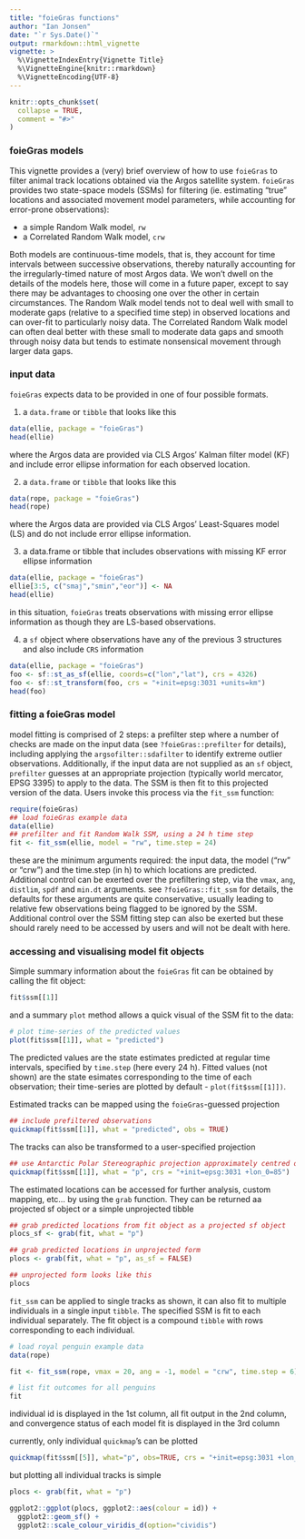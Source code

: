 ```yaml
---
title: "foieGras functions"
author: "Ian Jonsen"
date: "`r Sys.Date()`"
output: rmarkdown::html_vignette
vignette: >
  %\VignetteIndexEntry{Vignette Title}
  %\VignetteEngine{knitr::rmarkdown}
  %\VignetteEncoding{UTF-8}
---
```


```r
knitr::opts_chunk$set(
  collapse = TRUE,
  comment = "#>"
)
```
### foieGras models
This vignette provides a (very) brief overview of how to use `foieGras` to filter animal track locations obtained via the Argos satellite system. `foieGras` provides two state-space models (SSMs) for filtering (ie. estimating "true" locations and associated movement model parameters, while accounting for error-prone observations):  

- a simple Random Walk model, `rw`
- a Correlated Random Walk model, `crw`  

Both models are continuous-time models, that is, they account for time intervals between successive observations, thereby naturally accounting for the irregularly-timed nature of most Argos data. We won't dwell on the details of the models here, those will come in a future paper, except to say there may be advantages to choosing one over the other in certain circumstances. The Random Walk model tends not to deal well with small to moderate gaps (relative to a specified time step) in observed locations and can over-fit to particularly noisy data. The Correlated Random Walk model can often deal better with these small to moderate data gaps and smooth through noisy data but tends to estimate nonsensical movement through larger data gaps.

### input data
`foieGras` expects data to be provided in one of four possible formats.

1) a `data.frame` or `tibble` that looks like this
```r
data(ellie, package = "foieGras")
head(ellie)
```
where the Argos data are provided via CLS Argos' Kalman filter model (KF) and include error ellipse information for each observed location.  

2) a `data.frame` or `tibble` that looks like this
```r
data(rope, package = "foieGras")
head(rope)
```
where the Argos data are provided via CLS Argos' Least-Squares model (LS) and do not include error ellipse information.

3) a data.frame or tibble that includes observations with missing KF error ellipse information
```r
data(ellie, package = "foieGras")
ellie[3:5, c("smaj","smin","eor")] <- NA
head(ellie)
```
in this situation, `foieGras` treats observations with missing error ellipse information as though they are LS-based observations.

4) a `sf` object where observations have any of the previous 3 structures and also include `CRS` information
```r
data(ellie, package = "foieGras")
foo <- sf::st_as_sf(ellie, coords=c("lon","lat"), crs = 4326) 
foo <- sf::st_transform(foo, crs = "+init=epsg:3031 +units=km")
head(foo)
```

### fitting a foieGras model
model fitting is comprised of 2 steps: a prefilter step where a number of checks are made on the input data (see `?foieGras::prefilter` for details), including applying the `argsofilter::sdafilter` to identify extreme outlier observations. Additionally, if the input data are not supplied as an `sf` object, `prefilter` guesses at an appropriate projection (typically world mercator, EPSG 3395) to apply to the data. The SSM is then fit to this projected version of the data. Users invoke this process via the `fit_ssm` function:
```r
require(foieGras)
## load foieGras example data
data(ellie)
## prefilter and fit Random Walk SSM, using a 24 h time step
fit <- fit_ssm(ellie, model = "rw", time.step = 24)
```
these are the minimum arguments required: the input data, the model ("rw" or "crw") and the time.step (in h) to which locations are predicted. Additional control can be exerted over the prefiltering step, via the `vmax`, `ang`, `distlim`, `spdf` and `min.dt` arguments. see `?foieGras::fit_ssm` for details, the defaults for these arguments are quite conservative, usually leading to relative few observations being flagged to be ignored by the SSM. Additional control over the SSM fitting step can also be exerted but these should rarely need to be accessed by users and will not be dealt with here.

### accessing and visualising model fit objects
Simple summary information about the `foieGras` fit can be obtained by calling the fit object:
```r
fit$ssm[[1]]
```
and a summary `plot` method allows a quick visual of the SSM fit to the data:
```r
# plot time-series of the predicted values
plot(fit$ssm[[1]], what = "predicted")
```
The predicted values are the state estimates predicted at regular time intervals, specified by `time.step` (here every 24 h). Fitted values (not shown) are the state esimates corresponding to the time of each observation; their time-series are plotted by default - `plot(fit$ssm[[1]])`.

Estimated tracks can be mapped using the `foieGras`-guessed projection
```r
## include prefiltered observations
quickmap(fit$ssm[[1]], what = "predicted", obs = TRUE)
```

The tracks can also be transformed to a user-specified projection
```r
## use Antarctic Polar Stereographic projection approximately centred on the track midpoint
quickmap(fit$ssm[[1]], what = "p", crs = "+init=epsg:3031 +lon_0=85")
```

The estimated locations can be accessed for further analysis, custom mapping, etc... by using the `grab` function. They can be returned aa projected sf object or a simple unprojected tibble
```r
## grab predicted locations from fit object as a projected sf object 
plocs_sf <- grab(fit, what = "p")

## grab predicted locations in unprojected form
plocs <- grab(fit, what = "p", as_sf = FALSE)

## unprojected form looks like this
plocs
```

`fit_ssm` can be applied to single tracks as shown, it can also fit to multiple individuals in a single input `tibble`. The specified SSM is fit to each individual separately. The fit object is a compound `tibble` with rows corresponding to each individual. 
```r
# load royal penguin example data
data(rope)

fit <- fit_ssm(rope, vmax = 20, ang = -1, model = "crw", time.step = 6)

# list fit outcomes for all penguins
fit
```
individual id is displayed in the 1st column, all fit output in the 2nd column, and convergence status of each model fit is displayed in the 3rd column

currently, only individual `quickmap`'s can be plotted
```r
quickmap(fit$ssm[[5]], what="p", obs=TRUE, crs = "+init=epsg:3031 +lon_0=160")
```

but plotting all individual tracks is simple
```r
plocs <- grab(fit, what = "p")

ggplot2::ggplot(plocs, ggplot2::aes(colour = id)) + 
  ggplot2::geom_sf() + 
  ggplot2::scale_colour_viridis_d(option="cividis")
```
